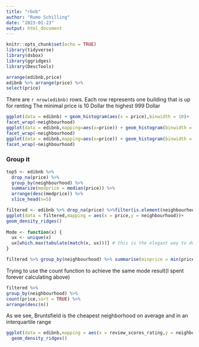 ```yaml
---
title: "rbnb"
author: "Rumo Schilling"
date: "2023-01-23"
output: html_document
---
```


```r
knitr::opts_chunk$set(echo = TRUE)
library(tidyverse)
library(dsbox)
library(ggridges)
library(DescTools)
```
```r
arrange(edibnb,price)
edibnb %>% arrange(price) %>%
select(price)
```
There are `r nrow(edibnb) ` rows. Each row represents one building that is up for renting
The minimal price is 10 Dollar the highest 999 Dollar
```r
ggplot(data = edibnb) + geom_histogram(aes(x = price),binwidth = 10)+
facet_wrap(~neighbourhood)
ggplot(data = edibnb,mapping=aes(x=price)) + geom_histogram(binwidth = 100)+
facet_wrap(~neighbourhood)
ggplot(data = edibnb,mapping=aes(x=price)) + geom_histogram(binwidth = 50)+
facet_wrap(~neighbourhood)
```
### Group it
```r
top5 <- edibnb %>% 
  drop_na(price) %>% 
  group_by(neighbourhood) %>% 
  summarize(medprice = median(price)) %>% 
  arrange(desc(medprice)) %>%
  slice_head(n=5)

filtered <- edibnb %>% drop_na(price) %>%filter(is.element(neighbourhood,top5$neighbourhood))
ggplot(data = filtered,mapping = aes(x = price,y = neighbourhood))+
geom_density_ridges()
  
Mode <- function(x) {
  ux <- unique(x)
  ux[which.max(tabulate(match(x, ux)))] # this is the elegant way to do it: match makes it so that the list is transformed into the first index of the value i,e match x= c(1,2,1,5) = (1,2,1,4). Then tabulate will just tabulate over the length of the list, and not over all the prices. A dirty, more readable way would be which.max(tabulate(x))
}

filtered %>% group_by(neighbourhood) %>% summarise(minprice = min(price),maxprice = max(price),meanprice = mean(price),stdprice =sd(price),mode = Mode(price),iqrprice = IQR(price))

```
Trying to use the count function to achieve the same mode result(I spent forever calculating above)
```r
filtered %>% 
group_by(neighbourhood) %>%
count(price,sort = TRUE) %>%
arrange(desc(n))
```

As we see, Bruntsfield is the cheapest neighborhood on average and in an interquartile range
```r
ggplot(data = edibnb,mapping = aes(x = review_scores_rating,y = neighbourhood))+
  geom_density_ridges()
```





